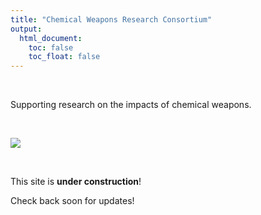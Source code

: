 ```yaml
---
title: "Chemical Weapons Research Consortium"
output:
  html_document:
    toc: false
    toc_float: false
---
```


<br>

Supporting research on the impacts of chemical weapons.

<br>

![](images/logo1.png)

<br>

This site is **under construction**!

Check back soon for updates!
